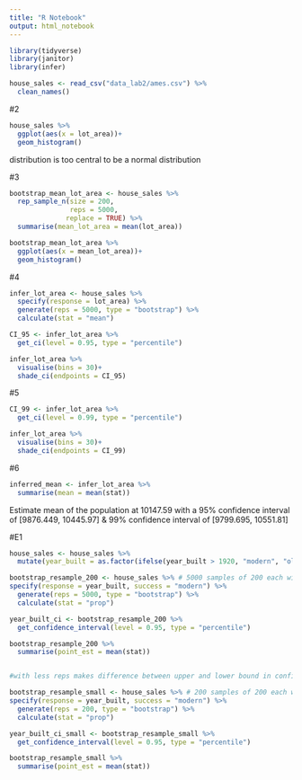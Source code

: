 ```yaml
---
title: "R Notebook"
output: html_notebook
---
```

```r
library(tidyverse)
library(janitor)
library(infer)

house_sales <- read_csv("data_lab2/ames.csv") %>% 
  clean_names()
```
#2
```r
house_sales %>% 
  ggplot(aes(x = lot_area))+
  geom_histogram()
```
distribution is too central to be a normal distribution

#3
```r
bootstrap_mean_lot_area <- house_sales %>% 
  rep_sample_n(size = 200,
               reps = 5000,
              replace = TRUE) %>% 
  summarise(mean_lot_area = mean(lot_area))

bootstrap_mean_lot_area %>% 
  ggplot(aes(x = mean_lot_area))+
  geom_histogram()
```
#4
```r
infer_lot_area <- house_sales %>% 
  specify(response = lot_area) %>% 
  generate(reps = 5000, type = "bootstrap") %>% 
  calculate(stat = "mean")

CI_95 <- infer_lot_area %>% 
  get_ci(level = 0.95, type = "percentile")

infer_lot_area %>% 
  visualise(bins = 30)+
  shade_ci(endpoints = CI_95)
```
#5
```r
CI_99 <- infer_lot_area %>% 
  get_ci(level = 0.99, type = "percentile")

infer_lot_area %>% 
  visualise(bins = 30)+
  shade_ci(endpoints = CI_99)
```
#6
```r
inferred_mean <- infer_lot_area %>% 
  summarise(mean = mean(stat))
```
Estimate mean of the population at 10147.59 with a 95% confidence interval of [9876.449,	10445.97] & 99% confidence interval of [9799.695,	10551.81]

#E1
```r


house_sales <- house_sales %>% 
  mutate(year_built = as.factor(ifelse(year_built > 1920, "modern", "old")))

bootstrap_resample_200 <- house_sales %>% # 5000 samples of 200 each with a proportion
specify(response = year_built, success = "modern") %>% 
  generate(reps = 5000, type = "bootstrap") %>% 
  calculate(stat = "prop")

year_built_ci <- bootstrap_resample_200 %>% 
  get_confidence_interval(level = 0.95, type = "percentile")

bootstrap_resample_200 %>%  
  summarise(point_est = mean(stat))


#with less reps makes difference between upper and lower bound in confidence interval bigger, different point estimate (less accurate??), ;arger standar error??

bootstrap_resample_small <- house_sales %>% # 200 samples of 200 each with a proportion
specify(response = year_built, success = "modern") %>% 
  generate(reps = 200, type = "bootstrap") %>% 
  calculate(stat = "prop")

year_built_ci_small <- bootstrap_resample_small %>% 
  get_confidence_interval(level = 0.95, type = "percentile")

bootstrap_resample_small %>%  
  summarise(point_est = mean(stat))

```

